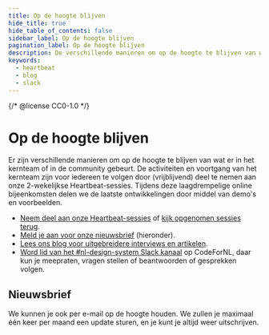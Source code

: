 ```yaml
---
title: Op de hoogte blijven
hide_title: true
hide_table_of_contents: false
sidebar_label: Op de hoogte blijven
pagination_label: Op de hoogte blijven
description: De verschillende manieren om op de hoogte te blijven van wat er in het kernteam of in de community gebeurt.
keywords:
  - heartbeat
  - blog
  - slack
---
```


{/* @license CC0-1.0 */}


# Op de hoogte blijven

Er zijn verschillende manieren om op de hoogte te blijven van wat er in het kernteam of in de community gebeurt.
De activiteiten en voortgang van het kernteam zijn voor iedereen te volgen door (vrijblijvend) deel te nemen aan onze 2-wekelijkse Heartbeat-sessies. Tijdens deze laagdrempelige online bijeenkomsten delen we de laatste ontwikkelingen door middel van demo's en voorbeelden.

- [Neem deel aan onze Heartbeat-sessies](/events/heartbeat/aanmelden) of [kijk opgenomen sessies terug](/events/heartbeat).
- [Meld je aan voor onze nieuwsbrief](#nieuwsbrief) (hieronder).
- [Lees ons blog voor uitgebreidere interviews en artikelen](/blog).
- [Word lid van het #nl-design-system Slack kanaal](https://praatmee.codefor.nl) op CodeForNL, daar kun je meepraten, vragen stellen of beantwoorden of gesprekken volgen.

## Nieuwsbrief

We kunnen je ook per e-mail op de hoogte houden. We zullen je maximaal één keer per maand een update sturen, en je kunt je altijd weer uitschrijven.

<NewsletterSignUp
  listId="ceamfdjtu3"
  emailFieldId="2x8bD6GMu5"
  firstNameFieldId="40GfQGdmHU"
  lastNameFieldId="8gUVLgw1Nf"
  thanksPage="/project/blijf-op-de-hoogte/nieuwsbrief/bedankt"
/>
